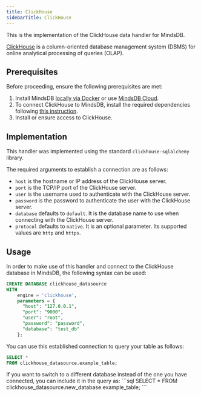 ```yaml
---
title: ClickHouse
sidebarTitle: ClickHouse
---
```


This is the implementation of the ClickHouse data handler for MindsDB.

[ClickHouse](https://clickhouse.com/docs/en/intro/) is a column-oriented database management system (DBMS) for online analytical processing of queries (OLAP).

## Prerequisites

Before proceeding, ensure the following prerequisites are met:

1. Install MindsDB [locally via Docker](https://docs.mindsdb.com/setup/self-hosted/docker) or use [MindsDB Cloud](https://cloud.mindsdb.com/).
2. To connect ClickHouse to MindsDB, install the required dependencies following [this instruction](/setup/self-hosted/docker#install-dependencies).
3. Install or ensure access to ClickHouse.

## Implementation

This handler was implemented using the standard `clickhouse-sqlalchemy` library.

The required arguments to establish a connection are as follows:

* `host` is the hostname or IP address of the ClickHouse server.
* `port` is the TCP/IP port of the ClickHouse server.
* `user` is the username used to authenticate with the ClickHouse server.
* `password` is the password to authenticate the user with the ClickHouse server.
* `database` defaults to `default`. It is the database name to use when connecting with the ClickHouse server.
* `protocol` defaults to `native`. It is an optional parameter. Its supported values are `http` and `https`.

## Usage

In order to make use of this handler and connect to the ClickHouse database in MindsDB, the following syntax can be used:

```sql
CREATE DATABASE clickhouse_datasource
WITH
    engine = 'clickhouse',
    parameters = {
      "host": "127.0.0.1",
      "port": "9000",
      "user": "root",
      "password": "password",
      "database": "test_db"
    };
```

You can use this established connection to query your table as follows:

```sql
SELECT *
FROM clickhouse_datasource.example_table;
```

<Tip>
If you want to switch to a different database instead of the one you have connected, you can include it in the query as:
```sql
SELECT *
FROM clickhouse_datasource.new_database.example_table;
```
</Tip>
